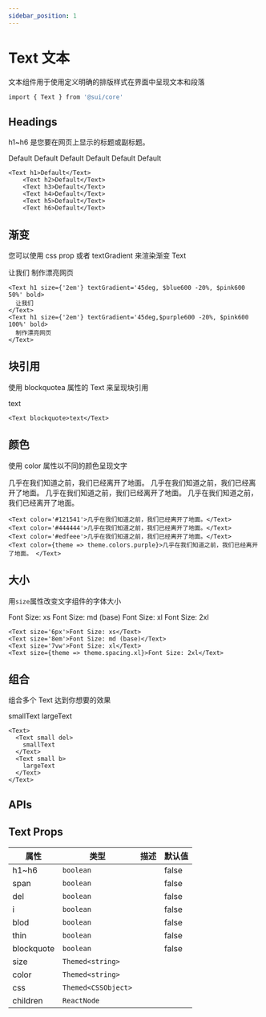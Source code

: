 ```yaml
---
sidebar_position: 1
---
```



# Text 文本

文本组件用于使用定义明确的排版样式在界面中呈现文本和段落

```bash
import { Text } from '@sui/core'
```

## Headings

h1~h6 是您要在网页上显示的标题或副标题。

<App>
  <Example>
    <Text h1>Default</Text>
    <Text h2>Default</Text>
    <Text h3>Default</Text>
    <Text h4>Default</Text>
    <Text h5>Default</Text>
    <Text h6>Default</Text>
  </Example>
</App>

```tsx
<Text h1>Default</Text>
    <Text h2>Default</Text>
    <Text h3>Default</Text>
    <Text h4>Default</Text>
    <Text h5>Default</Text>
    <Text h6>Default</Text>
```

## 渐变

您可以使用 css prop 或者 textGradient 来渲染渐变 Text

<Example>
  <Text h1 size={'2em'} textGradient='45deg, $blue600 -20%, $pink600 50%' bold>
    让我们
  </Text>
  <Text h1 gradient='45deg,$purple600 -20%, $pink600 100%' bold>
    制作漂亮网页
  </Text>
</Example>

```tsx
<Text h1 size={'2em'} textGradient='45deg, $blue600 -20%, $pink600 50%' bold>
  让我们
</Text>
<Text h1 size={'2em'} textGradient='45deg,$purple600 -20%, $pink600 100%' bold>
  制作漂亮网页
</Text>
```

## 块引用

使用 blockquotea 属性的 Text 来呈现块引用

<Example>
  <Text blockquote>text</Text>
</Example>

```tsx
<Text blockquote>text</Text>
```

## 颜色

使用 color 属性以不同的颜色呈现文字

<Example>
  <Text color='#121541'>几乎在我们知道之前，我们已经离开了地面。</Text>
  <Text color='#444444'>几乎在我们知道之前，我们已经离开了地面。</Text>
  <Text color='#edfeee'>几乎在我们知道之前，我们已经离开了地面。</Text>
  <Text color='#e00'>几乎在我们知道之前，我们已经离开了地面。 </Text>
</Example>

```tsx
<Text color='#121541'>几乎在我们知道之前，我们已经离开了地面。</Text>
<Text color='#444444'>几乎在我们知道之前，我们已经离开了地面。</Text>
<Text color='#edfeee'>几乎在我们知道之前，我们已经离开了地面。</Text>
<Text color={theme => theme.colors.purple}>几乎在我们知道之前，我们已经离开了地面。 </Text>
```

## 大小

用`size`属性改变文字组件的字体大小

<Example>
  <Text size='6px'>Font Size: xs</Text>
  <Text size='8em'>Font Size: md (base)</Text>
  <Text size='7vw'>Font Size: xl</Text>
  <Text>Font Size: 2xl</Text>
</Example>

```tsx
<Text size='6px'>Font Size: xs</Text>
<Text size='8em'>Font Size: md (base)</Text>
<Text size='7vw'>Font Size: xl</Text>
<Text size={theme => theme.spacing.xl}>Font Size: 2xl</Text>
```

## 组合

组合多个 Text 达到你想要的效果

<Example>
  <Text>
    <Text small del>
      smallText
    </Text>
    <Text small b>
      largeText
    </Text>
  </Text>
</Example>

```tsx
<Text>
  <Text small del>
    smallText
  </Text>
  <Text small b>
    largeText
  </Text>
</Text>
```

## APIs

## Text Props

| 属性       | 类型                | 描述 | 默认值 |
| ---------- | ------------------- | ---- | ------ |
| h1~h6      | `boolean`           |      | false  |
| span       | `boolean`           |      | false  |
| del        | `boolean`           |      | false  |
| i          | `boolean`           |      | false  |
| blod       | `boolean`           |      | false  |
| thin       | `boolean`           |      | false  |
| blockquote | `boolean`           |      | false  |
| size       | `Themed<string>`    |      |        |
| color      | `Themed<string>`    |      |        |
| css        | `Themed<CSSObject>` |      |        |
| children   | `ReactNode`         |      |        |
